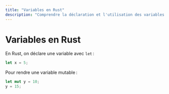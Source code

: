```yaml
---
title: "Variables en Rust"
description: "Comprendre la déclaration et l'utilisation des variables."
---
```


# Variables en Rust

En Rust, on déclare une variable avec `let` :

```rust
let x = 5;
```

Pour rendre une variable mutable :

```rust
let mut y = 10;
y = 15;
``` 